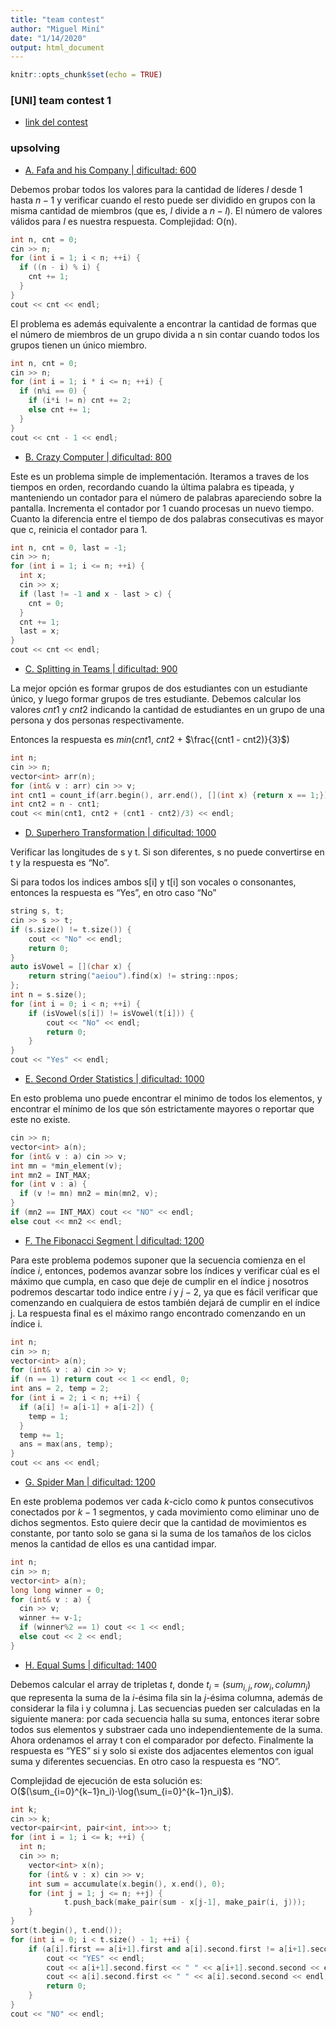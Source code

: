 ```yaml
---
title: "team contest"
author: "Miguel Miní"
date: "1/14/2020"
output: html_document
---
```


```r
knitr::opts_chunk$set(echo = TRUE)
```

### [UNI] team contest 1

- [link del contest](https://vjudge.net/contest/352051)
 
### upsolving

- [A. Fafa and his Company | dificultad: 600](https://codeforces.com/problemset/problem/935/A)

Debemos probar todos los valores para la cantidad de líderes $l$ desde $1$ hasta $n-1$
y verificar cuando el resto puede ser dividido en grupos con la misma cantidad
de miembros (que es, $l$ divide a $n-l$). El número de valores válidos para $l$
es nuestra respuesta. Complejidad: O(n).

```cpp
int n, cnt = 0;
cin >> n;
for (int i = 1; i < n; ++i) {
  if ((n - i) % i) {
    cnt += 1;
  }
}
cout << cnt << endl;
```

El problema es además equivalente a encontrar la cantidad de formas que el número 
de miembros de un grupo divida a n sin contar cuando todos los grupos tienen un único
miembro.

```cpp
int n, cnt = 0;
cin >> n;
for (int i = 1; i * i <= n; ++i) {
  if (n%i == 0) {
    if (i*i != n) cnt += 2;
    else cnt += 1;
  }
}
cout << cnt - 1 << endl;
```

- [B. Crazy Computer | dificultad: 800](https://codeforces.com/problemset/problem/716/A)

Este es un problema simple de implementación. Iteramos a traves de los tiempos en orden,
recordando cuando la última palabra es tipeada, y manteniendo un contador para el 
número de palabras apareciendo sobre la pantalla. Incrementa el contador por 1 cuando 
procesas un nuevo tiempo. Cuanto la diferencia entre el tiempo de dos palabras consecutivas 
es mayor que c, reinicia el contador para 1.

```cpp
int n, cnt = 0, last = -1;
cin >> n;
for (int i = 1; i <= n; ++i) {
  int x;
  cin >> x;
  if (last != -1 and x - last > c) {
    cnt = 0;
  }
  cnt += 1;
  last = x;
}
cout << cnt << endl;
```

- [C. Splitting in Teams | dificultad: 900](http://codeforces.com/problemset/problem/899/A)

La mejor opción es formar grupos de dos estudiantes con un estudiante único, y luego 
formar grupos de tres estudiante. Debemos calcular los valores $cnt1$ y $cnt2$ indicando
la cantidad de estudiantes en un grupo de una persona y dos personas respectivamente.

Entonces la respuesta es $min$($cnt1$, $cnt2$ + $\frac{(cnt1 - cnt2)}{3}$)

```cpp
int n;
cin >> n;
vector<int> arr(n);
for (int& v : arr) cin >> v;
int cnt1 = count_if(arr.begin(), arr.end(), [](int x) {return x == 1;});
int cnt2 = n - cnt1;
cout << min(cnt1, cnt2 + (cnt1 - cnt2)/3) << endl;
```

- [D. Superhero Transformation | dificultad: 1000](https://codeforces.com/problemset/problem/1111/A)

Verificar las longitudes de s y t. Si son diferentes, s no puede convertirse en t y la respuesta es "No".

Si para todos los indices ambos s[i] y t[i] son vocales o consonantes, entonces la respuesta es "Yes", en 
otro caso "No"

```cpp
string s, t;
cin >> s >> t;
if (s.size() != t.size()) {
	cout << "No" << endl;
	return 0;
}
auto isVowel = [](char x) {
	return string("aeiou").find(x) != string::npos;
};
int n = s.size();
for (int i = 0; i < n; ++i) {
	if (isVowel(s[i]) != isVowel(t[i]))	{
		cout << "No" << endl;
		return 0;
	}
} 
cout << "Yes" << endl;
```

- [E. Second Order Statistics | dificultad: 1000](https://codeforces.com/problemset/problem/22/A)

En esto problema uno puede encontrar el minimo de todos los elementos, y encontrar el mínimo de los
que són estrictamente mayores o reportar que este no existe. 

```cpp
cin >> n;
vector<int> a(n);
for (int& v : a) cin >> v;
int mn = *min_element(v);
int mn2 = INT_MAX;
for (int v : a) {
  if (v != mn) mn2 = min(mn2, v);
}
if (mn2 == INT_MAX) cout << "NO" << endl;
else cout << mn2 << endl;
```

- [F. The Fibonacci Segment | dificultad: 1200](https://codeforces.com/problemset/problem/365/B)

Para este problema podemos suponer que la secuencia comienza en el índice $i$, entonces, podemos avanzar
sobre los índices y verificar cúal es el máximo que cumpla, en caso que deje de cumplir en el 
índice j nosotros podremos descartar todo indice entre $i$ y $j-2$, ya que es fácil verificar que 
comenzando en cualquiera de estos también dejará de cumplir en el índice j. La respuesta final
es el máximo rango encontrado comenzando en un índice i.

```cpp
int n;
cin >> n;
vector<int> a(n);
for (int& v : a) cin >> v;
if (n == 1) return cout << 1 << endl, 0;
int ans = 2, temp = 2;
for (int i = 2; i < n; ++i) {
  if (a[i] != a[i-1] + a[i-2]) {
    temp = 1;
  }
  temp += 1;
  ans = max(ans, temp);
}
cout << ans << endl;
```

- [G. Spider Man | dificultad: 1200](https://codeforces.com/problemset/problem/705/B)

En este problema podemos ver cada $k$-ciclo como $k$ puntos consecutivos conectados
por $k-1$ segmentos, y cada movimiento como eliminar uno de dichos segmentos.
Esto quiere decir que la cantidad de movimientos es constante, por tanto solo se gana
si la suma de los tamaños de los ciclos menos la cantidad de ellos es una cantidad 
impar.

```cpp
int n;
cin >> n;
vector<int> a(n);
long long winner = 0;
for (int& v : a) {
  cin >> v;
  winner += v-1;
  if (winner%2 == 1) cout << 1 << endl;
  else cout << 2 << endl;
} 
```

- [H. Equal Sums | dificultad: 1400](https://codeforces.com/problemset/problem/988/C)

Debemos calcular el array de tripletas $t$, donde $t_i = (sum_{i, j}, row_i, column_j)$ que representa
la suma de la $i$-ésima fila sin la $j$-ésima columna, además de considerar la fila i y columna j. Las
secuencias pueden ser calculadas en la siguiente manera: por cada secuencia halla su suma, entonces 
iterar sobre todos sus elementos y substraer cada uno independientemente de la suma. Ahora ordenamos
el array t con el comparador por defecto. Finalmente la respuesta es "YES" si y solo si existe dos
adjacentes elementos con igual suma y diferentes secuencias. En otro caso la respuesta es "NO". 

Complejidad de ejecución de esta solución es: O($(\sum_{i=0}^{k−1}n_i)⋅\log(\sum_{i=0}^{k−1}n_i)$).

```cpp
int k;
cin >> k;
vector<pair<int, pair<int, int>>> t;
for (int i = 1; i <= k; ++i) {
  int n;
  cin >> n;
	vector<int> x(n);
	for (int& v : x) cin >> v;
	int sum = accumulate(x.begin(), x.end(), 0);
	for (int j = 1; j <= n; ++j) {
			t.push_back(make_pair(sum - x[j-1], make_pair(i, j)));
	}
}
sort(t.begin(), t.end());
for (int i = 0; i < t.size() - 1; ++i) {
	if (a[i].first == a[i+1].first and a[i].second.first != a[i+1].second.first) {
		cout << "YES" << endl;
		cout << a[i+1].second.first << " " << a[i+1].second.second << endl;
		cout << a[i].second.first << " " << a[i].second.second << endl;
		return 0;
	}
}
cout << "NO" << endl;
```

